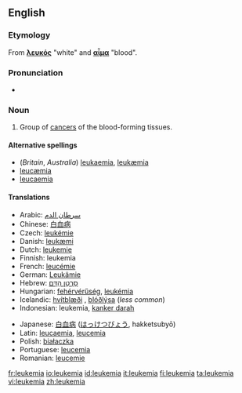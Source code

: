 ==English==

===Etymology===
From {{Gr.}} '''[[λευκός]]''' "white" and '''[[αἷμα]]''' "blood".

===Pronunciation===
*{{IPA|/luˈkimiə/}}

===Noun===
{{en-noun|-}}

# {{context|US|oncology|pathology}} Group of [[cancer]]s of the blood-forming tissues.

====Alternative spellings====
*(''Britain'', ''Australia'') [[leukaemia]], [[leukæmia]]
*[[leucæmia]]
*[[leucaemia]]

====Translations====
{{trans-top|cancer of blood forming tissue}}
*Arabic:  [[سرطان الدم]]
*Chinese: [[白血病]]
*Czech: [[leukémie]]
*Danish: [[leukæmi]] {{c}}
*Dutch: [[leukemie]]
*Finnish: leukemia
*French: [[leucémie]]
*German: [[Leukämie]]
*Hebrew: [[סרטן הדם|סַרְטַן הַדָּם]] {{m}}
*Hungarian: [[fehérvérűség]], [[leukémia]]
*Icelandic: [[hvítblæði]] {{n}}, [[blóðlýsa]] {{f}} (''less common'')
*Indonesian: leukemia, [[kanker darah]]
{{trans-mid}}
*Japanese: [[白血病]] ([[はっけつびょう]], hakketsubyō)
*Latin: [[leucaemia]], [[leucemia]]
*Polish: [[białaczka]] {{f}}
*Portuguese: [[leucemia]]
*Romanian: [[leucemie]] {{f}}
{{trans-bottom}}

[[fr:leukemia]]
[[io:leukemia]]
[[id:leukemia]]
[[it:leukemia]]
[[fi:leukemia]]
[[ta:leukemia]]
[[vi:leukemia]]
[[zh:leukemia]]